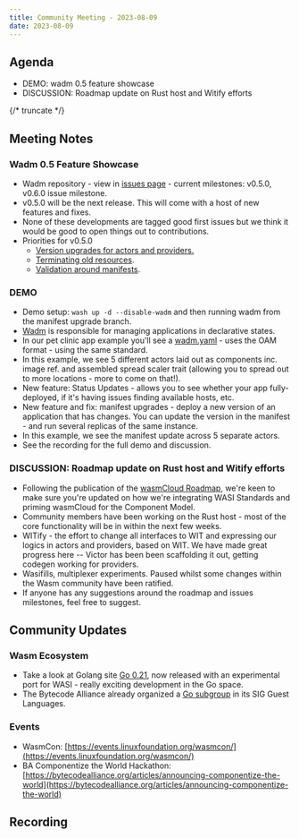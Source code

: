 ```yaml
---
title: Community Meeting - 2023-08-09
date: 2023-08-09
---
```


## Agenda

- DEMO: wadm 0.5 feature showcase
- DISCUSSION: Roadmap update on Rust host and Witify efforts

{/* truncate */}

## Meeting Notes

### Wadm 0.5 Feature Showcase

- Wadm repository - view in [issues page](https://github.com/wasmCloud/wadm/milestones) - current milestones: v0.5.0, v0.6.0 issue milestone.
- v0.5.0 will be the next release. This will come with a host of new features and fixes.
- None of these developments are tagged good first issues but we think it would be good to open things out to contributions.
- Priorities for v0.5.0
  - [Version upgrades for actors and providers.](https://github.com/wasmCloud/wadm/issues/143)
  - [Terminating old resources](https://github.com/wasmCloud/wadm/milestone/1#:~:text=%5BBUG%5D%20Newly%20deployed%20applications%20do%20not%20terminate%20old%20resources).
  - [Validation around manifests](https://github.com/wasmCloud/wadm/issues/122).

### DEMO

- Demo setup: `wash up -d --disable-wadm` and then running wadm from the manifest upgrade branch.
- [Wadm](https://github.com/wasmCloud/wadm) is responsible for managing applications in declarative states.
- In our pet clinic app example you'll see a [wadm.yaml](https://github.com/wasmCloud/examples/blob/main/petclinic/wadm.yaml) - uses the OAM format - using the same standard.
- In this example, we see 5 different actors laid out as components inc. image ref. and assembled spread scaler trait (allowing you to spread out to more locations - more to come on that!).
- New feature: Status Updates - allows you to see whether your app fully-deployed, if it's having issues finding available hosts, etc.
- New feature and fix: manifest upgrades - deploy a new version of an application that has changes. You can update the version in the manifest - and run several replicas of the same instance.
- In this example, we see the manifest update across 5 separate actors.
- See the recording for the full demo and discussion.

### DISCUSSION: Roadmap update on Rust host and Witify efforts

- Following the publication of the [wasmCloud Roadmap](https://github.com/orgs/wasmCloud/projects/7), we're keen to make sure you're updated on how we're integrating WASI Standards and priming wasmCloud for the Component Model.
- Community members have been working on the Rust host - most of the core functionality will be in within the next few weeks.
- WITify - the effort to change all interfaces to WIT and expressing our logics in actors and providers, based on WIT. We have made great progress here -- Victor has been been scaffolding it out, getting codegen working for providers.
- Wasifills, multiplexer experiments. Paused whilst some changes within the Wasm community have been ratified.
- If anyone has any suggestions around the roadmap and issues milestones, feel free to suggest.

## Community Updates

### Wasm Ecosystem

- Take a look at Golang site [Go 0.21](https://go.dev/blog/go1.21), now released with an experimental port for WASI - really exciting development in the Go space.
- The Bytecode Alliance already organized a [Go subgroup](https://github.com/bytecodealliance/SIG-Guest-Languages/pull/5) in its SIG Guest Languages.

### Events

- WasmCon: [https://events.linuxfoundation.org/wasmcon/](https://events.linuxfoundation.org/wasmcon/)
- BA Componentize the World Hackathon: [https://bytecodealliance.org/articles/announcing-componentize-the-world](https://bytecodealliance.org/articles/announcing-componentize-the-world)

## Recording

<YouTube url="https://www.youtube.com/watch?v=JQRc8beCrKA" />

